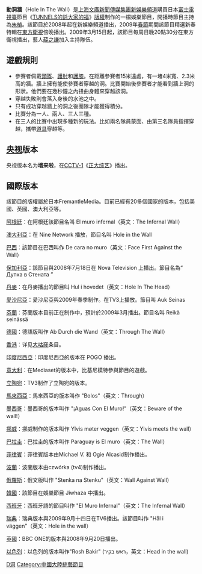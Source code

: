 {{otheruses|大咕窿|subject=东方卫视的游戏节目|other=[[電視廣播有限公司|TVB]]的游戏节目}}

{{電視節目信息框
| 顏色       = blue
| 名稱       = 動洞牆
| 原名       = Hole in the wall
| 圖片       = 
| 圖說       = 
| 類型       = 娛樂
| 原創       = Fremantle Media
| 發展       = 
| 導演       = 
| 主持       = [[朱楨_(主持人)|朱楨]]、[[薛之謙|薛之謙]]
| 國家       = {{PRC}}
| 地區       = 
| 語言       = [[普通話|普通話]]
| 頻道       = [[東方衛視|東方衛視]]
| 電視臺     = [[東方衛視|東方衛視]]
| 首播國家   = {{PRC}}
| 首播地區   = {{PRC}}
| 開始       = 2008年
| 結束       = 2009年
}}

'''動洞牆'''（Hole In The Wall）是[[上海文廣新聞傳媒集團|上海文廣新聞傳媒集團]][[新娛樂頻道|新娛樂頻道]]購買日本[[富士電視臺|富士電視臺]]節目《[[TUNNELS的託大家的福|TUNNELS的託大家的福]]》[[版權|版權]]制作的一檔娛樂節目，開播時節目主持為[[朱楨|朱楨]]。該節目於2008年起在新娛樂頻道播出，2009年[[春節|春節]]期間該節目精選新春特輯在[[東方衛視|東方衛視]]傍晚播出。2009年3月15日起，該節目每周日晚20點30分在東方衛視播出，藝人[[薛之謙|薛之謙]]加入主持隊伍。

== 遊戲規則 ==
* 參賽者佩戴[[頭盔|頭盔]]、[[護肘|護肘]]和[[護膝|護膝]]。在距離參賽者15米遠處，有一堵4米寬、2.3米高的牆。牆上擁有能使參賽者穿越的洞。比賽開始後參賽者才能看到牆上洞的形狀。他們要在幾秒鐘之內扭曲身體來穿越該洞。
* 穿越失敗則會落入身後的水池之中。
* 只有成功穿越牆上的洞之後團隊才能獲得積分。
* 比賽分為一人、兩人、三人三種。
* 在三人的比賽中出現多種新的玩法。比如兩名隊員蒙面、由第三名隊員指揮穿越，攜帶[[道具|道具]]穿越等。

==[[中国中央电视台|央视]]版本==
央视版本名为'''墙来啦'''，在[[CCTV-1|CCTV-1]]《[[正大综艺|正大综艺]]》播出。

== 國際版本 ==
該節目的版權屬於日本FremantleMedia。目前已經有20多個國家的版本，包括美國、英國、澳大利亞等。

[[阿根廷|阿根廷]]：在阿根廷該節目名叫 El muro infernal（英文：The Infernal Wall）

[[澳大利亞|澳大利亞]]：在 Nine Network 播放，節目名叫 Hole in the Wall

[[巴西|巴西]]：該節目在巴西叫作 De cara no muro（英文：Face First Against the Wall）

[[保加利亞|保加利亞]]：該節目與2008年7月18日在 Nova Television 上播出。節目名為“ Дупка в Стената ”

[[丹麥|丹麥]]：在丹麥播出的節目叫 Hul i hovedet（英文：Hole In The Head）

[[愛沙尼亞|愛沙尼亞]]：愛沙尼亞與2009年春季制作。在TV3上播放。節目叫 Auk Seinas 

[[芬蘭|芬蘭]]：芬蘭版本目前正在制作中，預計於2009年3月播出。節目名叫 Reikä seinässä 

[[德國|德國]]：德語版叫作 Ab Durch die Wand（英文：Through The Wall）

[[香港|香港]]：详见[[大咕窿|大咕窿]]条目。

[[印度尼西亞|印度尼西亞]]：印度尼西亞的版本在 POGO 播出。

[[意大利|意大利]]：在Mediaset的版本中，比基尼模特參與節目的遊戲。

[[立陶宛|立陶宛]]：TV3制作了立陶宛的版本。

[[馬來西亞|馬來西亞]]：馬來西亞的版本叫作 "Bolos"（英文：Through）

[[墨西哥|墨西哥]]：墨西哥的版本叫作 "¡Aguas Con El Muro!"（英文：Beware of the wall!）

[[挪威|挪威]]：挪威制作的版本叫作 Ylvis møter veggen（英文：Ylvis meets the wall）

[[巴拉圭|巴拉圭]]：巴拉圭的版本叫作 Paraguay is El muro（英文：The Wall）

[[菲律賓|菲律賓]]：菲律賓版本由Michael V. 和 Ogie Alcasid制作播出。

[[波蘭|波蘭]]：波蘭版本由czwórka (tv4)制作播出。

[[俄羅斯|俄羅斯]]：俄文版叫作 "Stenka na Stenku"（英文：Wall Against Wall）

[[韓國|韓國]]：該節目在娛樂節目 Jiwhaza 中播出。

[[西班牙|西班牙]]：西班牙語的節目叫作 "El Muro Infernal"（英文：The Infernal Wall）

[[瑞典|瑞典]]：瑞典版本與2009年9月十四日在TV6播出。該節目叫作 "Hål i väggen"（英文：Hole in the wall）

[[英國|英國]]：BBC ONE的版本與2008年9月20日播出。

[[以色列|以色列]]：以色列的版本叫作"Rosh Bakir" (ראש בקיר，英文：Head in the wall)

[[Category:东方卫视节目|D洞]]
[[Category:中國大陸綜藝節目|Category:中國大陸綜藝節目]]